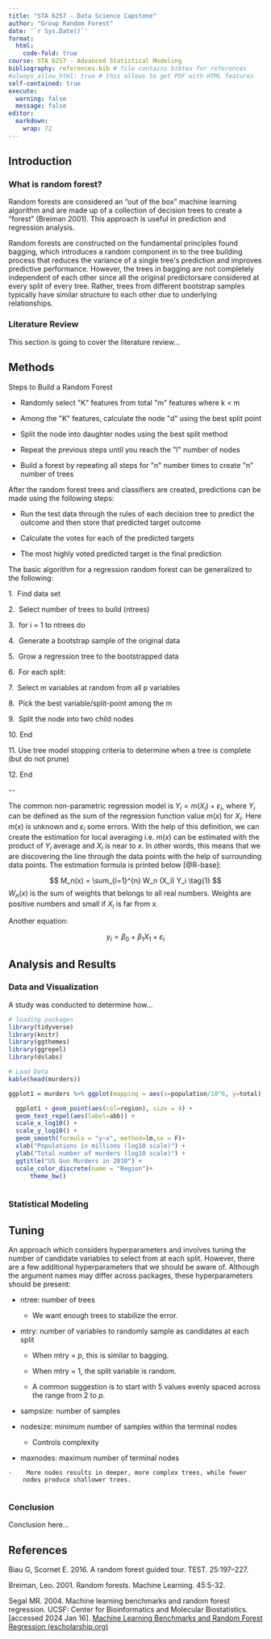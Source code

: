 ```yaml
---
title: "STA 6257 - Data Science Capstone"
author: "Group Random Forest"
date: '`r Sys.Date()`'
format:
  html:
    code-fold: true
course: STA 6257 - Advanced Statistical Modeling
bibliography: references.bib # file contains bibtex for references
#always_allow_html: true # this allows to get PDF with HTML features
self-contained: true
execute: 
  warning: false
  message: false
editor: 
  markdown: 
    wrap: 72
---
```


## Introduction

### What is random forest?

Random forests are considered an "out of the box" machine learning
algorithm and are made up of a collection of decision trees to create a
"forest" (Breiman 2001). This approach is useful in prediction and
regression analysis.

Random forests are constructed on the fundamental principles found
bagging, which introduces a random component in to the tree building
process that reduces the variance of a single tree\'s prediction and
improves predictive performance. However, the trees in bagging are not
completely independent of each other since all the original
predictorsare considered at every split of every tree. Rather, trees
from different bootstrap samples typically have similar structure to
each other due to underlying relationships.

### Literature Review

This section is going to cover the literature review...

## Methods

Steps to Build a Random Forest

-   Randomly select \"K\" features from total \"m\" features
    where k \< m

-   Among the \"K\" features, calculate the node \"d\" using the
    best split point

-   Split the node into daughter nodes using the best split
    method

-   Repeat the previous steps until you reach the \"l\" number
    of nodes

-   Build a forest by repeating all steps for \"n\" number
    times to create \"n\" number of trees

After the random forest trees and classifiers are created, predictions
can be made using the following steps:

-   Run the test data through the rules of each decision
    tree to predict the outcome and then store that predicted target
    outcome

-   Calculate the votes for each of the predicted targets

-   The most highly voted predicted target is the final
    prediction 

The basic algorithm for a regression random forest can be generalized to
the
following:

1.  Find data set

2.  Select number of trees to build (ntrees)

3.  for i = 1 to ntrees do

4.  Generate a bootstrap sample of the original data

5.  Grow a regression tree to the bootstrapped data

6.  For each split:

7.  Select m variables at random from all p variables

8.  Pick the best variable/split-point among the m

9.  Split the node into two child nodes

10\. End

11\. Use tree model stopping criteria to determine when a tree is
complete (but do not prune)

12\. End

\--

The common non-parametric regression model is
$Y_i = m(X_i) + \varepsilon_i$, where $Y_i$ can be defined as the sum of
the regression function value $m(x)$ for $X_i$. Here $m(x)$ is unknown
and $\varepsilon_i$ some errors. With the help of this definition, we
can create the estimation for local averaging i.e. $m(x)$ can be
estimated with the product of $Y_i$ average and $X_i$ is near to $x$. In
other words, this means that we are discovering the line through the
data points with the help of surrounding data points. The estimation
formula is printed below [@R-base]:

$$
M_n(x) = \sum_{i=1}^{n} W_n (X_i) Y_i  \tag{1}
$$ $W_n(x)$ is the sum of weights that belongs to all real numbers.
Weights are positive numbers and small if $X_i$ is far from $x$.

Another equation:

$$
y_i = \beta_0 + \beta_1 X_1 +\varepsilon_i
$$

## Analysis and Results

### Data and Visualization

A study was conducted to determine how...

```r
# loading packages 
library(tidyverse)
library(knitr)
library(ggthemes)
library(ggrepel)
library(dslabs)
```

```r
# Load Data
kable(head(murders))

ggplot1 = murders %>% ggplot(mapping = aes(x=population/10^6, y=total)) 

  ggplot1 + geom_point(aes(col=region), size = 4) +
  geom_text_repel(aes(label=abb)) +
  scale_x_log10() +
  scale_y_log10() +
  geom_smooth(formula = "y~x", method=lm,se = F)+
  xlab("Populations in millions (log10 scale)") + 
  ylab("Total number of murders (log10 scale)") +
  ggtitle("US Gun Murders in 2010") +
  scale_color_discrete(name = "Region")+
      theme_bw()
  

```

### Statistical Modeling

## Tuning

An approach which considers hyperparameters and involves tuning the
number of candidate variables to select from at each split. However,
there are a few additional hyperparameters that we should be aware of.
Although the argument names may differ across packages, these
hyperparameters should be present:

-   ntree: number of trees

    -   We want enough trees to stabilize the error.

-   mtry: number of variables to randomly sample as candidates at each
    split

    -   When mtry = *p*, this is similar to bagging.

    -   When mtry = 1, the split variable is random.

    -   A common suggestion is to start with 5 values evenly spaced
        across the range from 2 to *p*.

-   sampsize: number of samples

-   nodesize: minimum number of samples within the terminal nodes

    -   Controls complexity

-    maxnodes: maximum number of terminal nodes

    -    More nodes results in deeper, more complex trees, while fewer
        nodes produce shallower trees.

```r


```

### Conclusion

Conclusion here...

## References

Biau G, Scornet E. 2016. A random forest guided tour. TEST. 25:197--227.

Breiman, Leo. 2001. Random forests. Machine Learning. 45:5-32.

Segal MR. 2004. Machine learning benchmarks and random forest
regression. UCSF:
Center for Bioinformatics and Molecular Biostatistics*.*\[accessed 2024
Jan 16\]. [Machine Learning Benchmarks and Random Forest Regression
(escholarship.org)](https://escholarship.org/uc/item/35x3v9t4#main)
